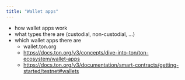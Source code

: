 ```yaml
---
title: "Wallet apps"
---
```


- how wallet apps work
- what types there are (custodial, non-custodial, ...)
- which wallet apps there are
    - wallet.ton.org
    - https://docs.ton.org/v3/concepts/dive-into-ton/ton-ecosystem/wallet-apps
    - https://docs.ton.org/v3/documentation/smart-contracts/getting-started/testnet#wallets
